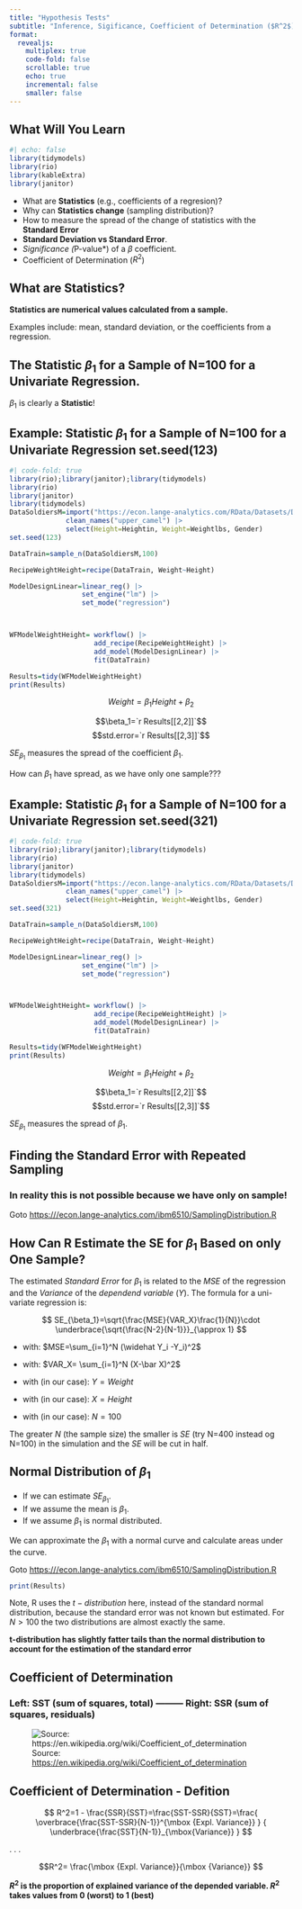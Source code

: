 ```yaml
---
title: "Hypothesis Tests"
subtitle: "Inference, Sigificance, Coefficient of Determination ($R^2$)"
format: 
  revealjs:
    multiplex: true
    code-fold: false
    scrollable: true
    echo: true
    incremental: false
    smaller: false
---
```




## What Will You Learn {.scrollable .smaller}

```r
#| echo: false
library(tidymodels)
library(rio)
library(kableExtra)
library(janitor)
```


- What are **Statistics** (e.g., coefficients of a regresion)?
- Why can **Statistics change** (sampling distribution)?
- How to measure the spread of the change of statistics with the **Standard Error**
- **Standard Deviation vs Standard Error**.
- *Significance (*P-value*) of a $\beta$ coefficient.
-  Coefficient of Determination ($R^2$)

## What are **Statistics**?

**Statistics  are numerical values calculated from a sample.**

Examples include: mean, standard deviation, or the coefficients from a regression.

## The Statistic $\beta_1$ for a Sample of N=100 for a Univariate Regression.

```{=tex}
\begin{equation} 
\beta_{1,opt}= \frac
{{100} \sum_{i=1}^{100} y_i x_i- \sum_{i=1}^{100} y_i \sum_{i=1}^{100} x_i} 
{{100} \sum_{i=1}^{100} x_i^2 - \left (\sum_{i=1}^{100} x_i \right )^2}
\end{equation}
```

$\beta_1$ is clearly a **Statistic**!

## Example: Statistic $\beta_1$ for a Sample of N=100 for a Univariate Regression set.seed(123) {.smaller}

```r
#| code-fold: true
library(rio);library(janitor);library(tidymodels)
library(rio)
library(janitor)
library(tidymodels)
DataSoldiersM=import("https://econ.lange-analytics.com/RData/Datasets/DataUSArmyBodyMeasures.xlsx", sheet="DataMale")|> 
              clean_names("upper_camel") |> 
              select(Height=Heightin, Weight=Weightlbs, Gender)
set.seed(123)

DataTrain=sample_n(DataSoldiersM,100)

RecipeWeightHeight=recipe(DataTrain, Weight~Height) 

ModelDesignLinear=linear_reg() |> 
                  set_engine("lm") |> 
                  set_mode("regression")



WFModelWeightHeight= workflow() |> 
                     add_recipe(RecipeWeightHeight) |> 
                     add_model(ModelDesignLinear) |> 
                     fit(DataTrain)

Results=tidy(WFModelWeightHeight)
print(Results)
```

$$Weight=\beta_1 Height +\beta_2$$

$$\beta_1=`r Results[[2,2]]`$$
$$std.error=`r Results[[2,3]]`$$ 

$SE_{\beta_1}$ measures the spread of the coefficient $\beta_1$.

How can $\beta_1$ have spread, as we have only one sample???

## Example: Statistic $\beta_1$ for a Sample of N=100 for a Univariate Regression set.seed(321) {.smaller}

```r
#| code-fold: true
library(rio);library(janitor);library(tidymodels)
library(rio)
library(janitor)
library(tidymodels)
DataSoldiersM=import("https://econ.lange-analytics.com/RData/Datasets/DataUSArmyBodyMeasures.xlsx", sheet="DataMale")|> 
              clean_names("upper_camel") |> 
              select(Height=Heightin, Weight=Weightlbs, Gender)
set.seed(321)

DataTrain=sample_n(DataSoldiersM,100)

RecipeWeightHeight=recipe(DataTrain, Weight~Height) 

ModelDesignLinear=linear_reg() |> 
                  set_engine("lm") |> 
                  set_mode("regression")



WFModelWeightHeight= workflow() |> 
                     add_recipe(RecipeWeightHeight) |> 
                     add_model(ModelDesignLinear) |> 
                     fit(DataTrain)

Results=tidy(WFModelWeightHeight)
print(Results)
```

$$Weight=\beta_1 Height +\beta_2$$

$$\beta_1=`r Results[[2,2]]`$$
$$std.error=`r Results[[2,3]]`$$ 

$SE_{\beta_1}$ measures the spread of $\beta_1$. 


## Finding the Standard Error with Repeated Sampling
### In reality this is not possible because we have only on sample!

Goto [https:///econ.lange-analytics.com/ibm6510/SamplingDistribution.R](https:///econ.lange-analytics.com/ibm6510/SamplingDistribution.R)

## How Can R Estimate the SE for $\beta_1$ Based on only One Sample?{.smaller}

The estimated *Standard Error* for $\beta_1$ is related to the *MSE* of the regression and the *Variance* of the *dependend variable* $(Y)$. The formula for a uni-variate regression is:

$$
SE_{\beta_1}=\sqrt{\frac{MSE}{VAR_X}\frac{1}{N}}\cdot \underbrace{\sqrt{\frac{N-2}{N-1}}}_{\approx 1}
$$

- with: $MSE=\sum_{i=1}^N (\widehat Y_i -Y_i)^2$

- with: $VAR_X= \sum_{i=1}^N (X-\bar X)^2$ 

- with (in our case): $Y=Weight$

- with (in our case): $X=Height$

- with (in our case): $N=100$

The greater $N$ (the sample size)  the smaller is $SE$ (try N=400 instead og N=100) in the simulation and the $SE$ will be cut in half.

## Normal Distribution of $\beta_1$

- If we can estimate $SE_{\beta_1}$.
- If  we assume the mean is $\beta_1$.
- If we assume $\beta_1$ is normal distributed.

We can approximate the $\beta_1$ with a normal curve and calculate areas under the curve.

Goto [https:///econ.lange-analytics.com/ibm6510/SamplingDistribution.R](https:///econ.lange-analytics.com/ibm6510/SamplingDistribution)

```r
print(Results)
```

Note, R uses the $t-distribution$ here, instead of the standard normal distribution, because the standard error was not known but estimated.  For $N>100$ the two distributions are almost exactly the same.

**t-distribution has slightly fatter tails than the normal distribution to account for the estimation of the standard error**



## Coefficient of Determination {.smaller}
### Left: SST (sum of squares, total) --------- Right: SSR (sum of squares, residuals)

![Source: [https://en.wikipedia.org/wiki/Coefficient_of_determination](https://en.wikipedia.org/wiki/Coefficient_of_determination)](CoefficientOfDetermination.png)

## Coefficient of Determination - Defition


$$
R^2=1 - \frac{SSR}{SST}=\frac{SST-SSR}{SST}=\frac{
\overbrace{\frac{SST-SSR}{N-1}}^{\mbox {Expl. Variance}}
}
{
\underbrace{\frac{SST}{N-1}}_{\mbox{Variance}}
}
$$

. . .

$$R^2=
\frac{\mbox {Expl. Variance}}{\mbox {Variance}}
$$


**$R^2$ is the proportion of explained variance of the depended variable. $R^2$ takes values from 0 (worst) to 1 (best)**

